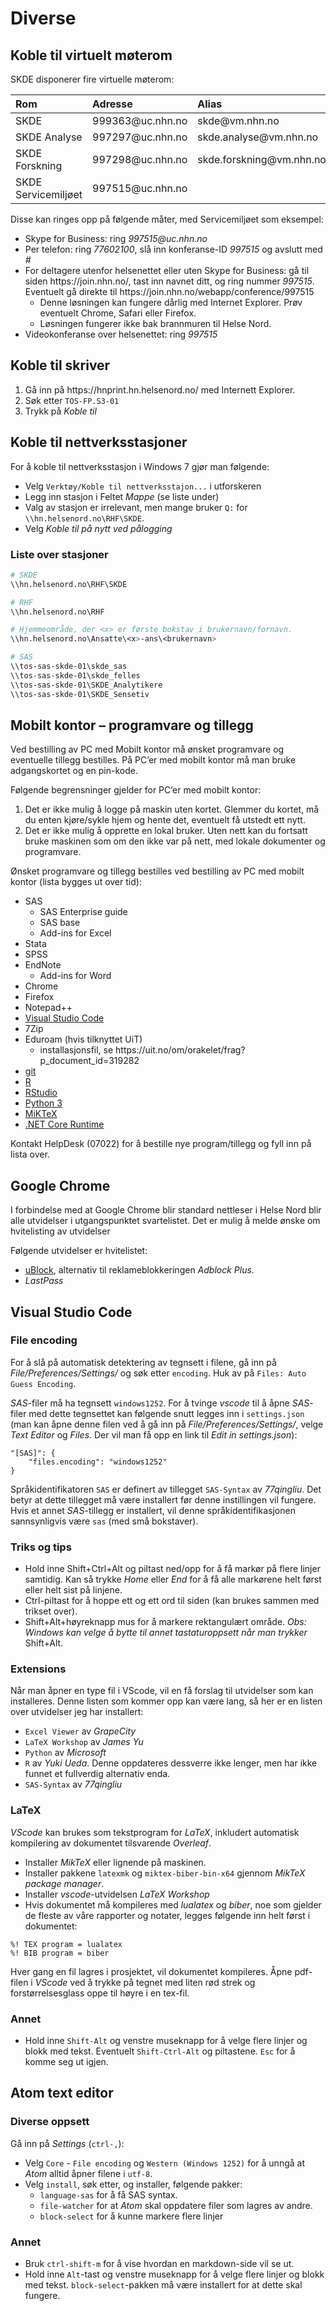 # Diverse

## Koble til virtuelt møterom

SKDE disponerer fire virtuelle møterom:

| Rom | Adresse | Alias | Nummer | Web |
| :-- | :------ | :----- | :----- | :--- |
SKDE                | 999363@uc.nhn.no | skde@vm.nhn.no | 999363 | https://join.nhn.no/webapp/conference/999363
SKDE Analyse        | 997297@uc.nhn.no | skde.analyse@vm.nhn.no   | 997297 | https://join.nhn.no/webapp/conference/997297
SKDE Forskning      | 997298@uc.nhn.no | skde.forskning@vm.nhn.no | 997298 | https://join.nhn.no/webapp/conference/997298
SKDE Servicemiljøet | 997515@uc.nhn.no |        | 997515 | https://join.nhn.no/webapp/conference/997515

Disse kan ringes opp på følgende måter, med Servicemiljøet som eksempel:

- Skype for Business: ring *997515@uc.nhn.no*
- Per telefon: ring *77602100*, slå inn konferanse-ID *997515* og avslutt med *#*
- For deltagere utenfor helsenettet eller uten Skype for Business: gå til siden https://join.nhn.no/, tast inn navnet ditt, og ring nummer *997515*. Eventuelt gå direkte til https://join.nhn.no/webapp/conference/997515
  - Denne løsningen kan fungere dårlig med Internet Explorer. Prøv eventuelt Chrome, Safari eller Firefox.
  - Løsningen fungerer ikke bak brannmuren til Helse Nord.  
- Videokonferanse over helsenettet: ring *997515*

## Koble til skriver

1. Gå inn på https://hnprint.hn.helsenord.no/ med Internett Explorer.
2. Søk etter `TOS-FP.S3-01`
3. Trykk på *Koble til*

## Koble til nettverksstasjoner

For å koble til nettverksstasjon i Windows 7 gjør man følgende:

- Velg `Verktøy/Koble til nettverksstajon...` i utforskeren
- Legg inn stasjon i Feltet *Mappe* (se liste under)
- Valg av stasjon er irrelevant, men mange bruker `Q:` for `\\hn.helsenord.no\RHF\SKDE`.
- Velg *Koble til på nytt ved pålogging*

### Liste over stasjoner

```bash
# SKDE
\\hn.helsenord.no\RHF\SKDE

# RHF
\\hn.helsenord.no\RHF

# Hjemmeområde, der <x> er første bokstav i brukernavn/fornavn.
\\hn.helsenord.no\Ansatte\<x>-ans\<brukernavn>

# SAS
\\tos-sas-skde-01\skde_sas
\\tos-sas-skde-01\skde_felles
\\tos-sas-skde-01\SKDE_Analytikere
\\tos-sas-skde-01\SKDE_Sensetiv
```

## Mobilt kontor – programvare og tillegg

Ved bestilling av PC med Mobilt kontor må ønsket programvare og eventuelle tillegg bestilles. På PC’er med mobilt kontor må man bruke adgangskortet og en pin-kode.

Følgende begrensninger gjelder for PC’er med mobilt kontor:

1. Det er ikke mulig å logge på maskin uten kortet. Glemmer du kortet, må du enten kjøre/sykle hjem og hente det, eventuelt få utstedt ett nytt.
2. Det er ikke mulig å opprette en lokal bruker. Uten nett kan du fortsatt bruke maskinen som om den ikke var på nett, med lokale dokumenter og programvare.

Ønsket programvare og tillegg bestilles ved bestilling av PC med mobilt kontor (lista bygges ut over tid):

- SAS
    - SAS Enterprise guide
    - SAS base
    - Add-ins for Excel
- Stata
- SPSS
- EndNote
    - Add-ins for Word
- Chrome
- Firefox
- Notepad++
- [Visual Studio Code](https://code.visualstudio.com/)
- 7Zip
- Eduroam (hvis tilknyttet UiT)
    - installasjonsfil, se https://uit.no/om/orakelet/frag?p_document_id=319282
- [git](https://git-scm.com/downloads)
- [R](https://www.r-project.org/)
- [RStudio](https://www.rstudio.com/products/RStudio)
- [Python 3](https://www.python.org/downloads/)
- [MiKTeX](https://miktex.org/)
- [.NET Core Runtime](https://dotnet.microsoft.com/download#/runtime)

Kontakt HelpDesk (07022) for å bestille nye program/tillegg og fyll inn på lista over.

## Google Chrome

I forbindelse med at Google Chrome blir standard nettleser i Helse Nord blir alle utvidelser i utgangspunktet svartelistet. Det er mulig å melde ønske om hvitelisting av utvidelser 

Følgende utvidelser er hvitelistet:

- [uBlock](https://chrome.google.com/webstore/detail/ublock-origin/cjpalhdlnbpafiamejdnhcphjbkeiagm), alternativ til reklameblokkeringen *Adblock Plus*.
- *LastPass*

## Visual Studio Code

### File encoding

For å slå på automatisk detektering av tegnsett i filene, gå inn på *File/Preferences/Settings/* og søk etter `encoding`. Huk av på `Files: Auto Guess Encoding`.

*SAS*-filer må ha tegnsett `windows1252`. For å tvinge *vscode* til å åpne *SAS*-filer med dette tegnsettet kan følgende snutt legges inn i `settings.json` (man kan åpne denne filen ved å gå inn på *File/Preferences/Settings/*, velge *Text Editor* og *Files*. Der vil man få opp en link til *Edit in settings.json*):

```
"[SAS]": {
    "files.encoding": "windows1252"
}
```

Språkidentifikatoren `SAS` er definert av tillegget `SAS-Syntax` av *77qingliu*. Det betyr at dette tillegget må være installert før denne instillingen vil fungere. Hvis et annet *SAS*-tillegg er installert, vil denne språkidentifikasjonen sannsynligvis være `sas` (med små bokstaver).

### Triks og tips

- Hold inne Shift+Ctrl+Alt og piltast ned/opp for å få markør på flere linjer samtidig. Kan så trykke *Home* eller *End* for å få alle markørene helt først eller helt sist på linjene.
- Ctrl-piltast for å hoppe ett og ett ord til siden (kan brukes sammen med trikset over).
- Shift+Alt+høyreknapp mus for å markere rektangulært område. *Obs: Windows kan velge å bytte til annet tastaturoppsett når man trykker* Shift+Alt.

### Extensions

Når man åpner en type fil i VScode, vil en få forslag til utvidelser som kan installeres. Denne listen som kommer opp kan være lang, så her er en listen over utvidelser jeg har installert:

- `Excel Viewer` av *GrapeCity*
- `LaTeX Workshop` av *James Yu*
- `Python` av *Microsoft*
- `R` av *Yuki Ueda*. Denne oppdateres dessverre ikke lenger, men har ikke funnet et fullverdig alternativ enda.
- `SAS-Syntax` av *77qingliu*

### LaTeX

*VScode* kan brukes som tekstprogram for *LaTeX*, inkludert automatisk kompilering av dokumentet tilsvarende *Overleaf*.

- Installer *MikTeX* eller lignende på maskinen.
- Installer pakkene `latexmk` og `miktex-biber-bin-x64` gjennom *MikTeX package manager*.
- Installer *vscode*-utvidelsen *LaTeX Workshop*
- Hvis dokumentet må kompileres med *lualatex* og *biber*, noe som gjelder de fleste av våre rapporter og notater, legges følgende inn helt først i dokumentet:

```
%! TEX program = lualatex
%! BIB program = biber
```

Hver gang en fil lagres i prosjektet, vil dokumentet kompileres. Åpne pdf-filen i *VScode* ved å trykke på tegnet med liten rød strek og forstørrelsesglass oppe til høyre i en tex-fil.

### Annet

- Hold inne `Shift-Alt` og venstre museknapp for å velge flere linjer og blokk
med tekst. Eventuelt `Shift-Ctrl-Alt` og piltastene. `Esc` for å komme seg ut igjen.

## Atom text editor

### Diverse oppsett

Gå inn på *Settings* (`ctrl-,`):

- Velg `Core` - `File encoding` og `Western (Windows 1252)` for å unngå at
*Atom* alltid åpner filene i `utf-8`.
- Velg `install`, søk etter, og installer, følgende pakker:
  - `language-sas` for å få SAS syntax.
  - `file-watcher` for at *Atom* skal oppdatere filer som lagres av andre.
  - `block-select` for å kunne markere flere linjer

### Annet

- Bruk `ctrl-shift-m` for å vise hvordan en markdown-side vil se ut.
- Hold inne `Alt`-tast og venstre museknapp for å velge flere linjer og blokk
med tekst. `block-select`-pakken må være installert for at dette skal fungere.

